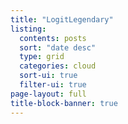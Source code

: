 ```yaml
---
title: "LogitLegendary"
listing:
  contents: posts
  sort: "date desc"
  type: grid
  categories: cloud
  sort-ui: true
  filter-ui: true
page-layout: full
title-block-banner: true
---
```

